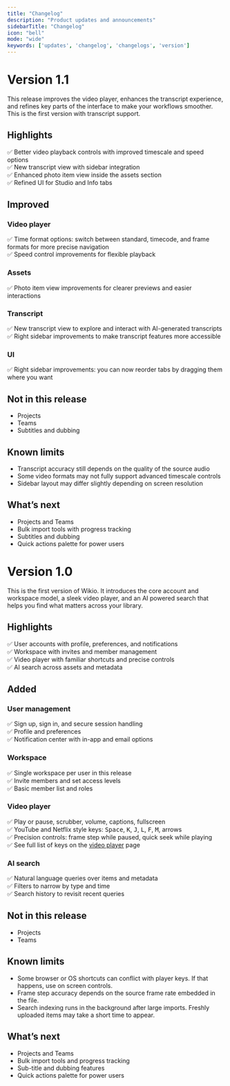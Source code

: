 ```yaml
---
title: "Changelog"
description: "Product updates and announcements"
sidebarTitle: "Changelog"
icon: "bell"
mode: "wide"
keywords: ['updates', 'changelog', 'changelogs', 'version']
---
```


<Update label="September 12th, 2025" description="v1.1.0">
  
# Version 1.1

This release improves the video player, enhances the transcript experience, and refines key parts of the interface to make your workflows smoother. This is the first version with transcript support. 

## Highlights

✅ Better video playback controls with improved timescale and speed options  
✅ New transcript view with sidebar integration  
✅ Enhanced photo item view inside the assets section  
✅ Refined UI for Studio and Info tabs  

## Improved

### Video player
✅ Time format options: switch between standard, timecode, and frame formats for more precise navigation  
✅ Speed control improvements for flexible playback

### Assets
✅ Photo item view improvements for clearer previews and easier interactions

### Transcript
✅ New transcript view to explore and interact with AI-generated transcripts  
✅ Right sidebar improvements to make transcript features more accessible  

### UI
✅ Right sidebar improvements: you can now reorder tabs by dragging them where you want

## Not in this release
- Projects  
- Teams  
- Subtitles and dubbing  

## Known limits
- Transcript accuracy still depends on the quality of the source audio  
- Some video formats may not fully support advanced timescale controls  
- Sidebar layout may differ slightly depending on screen resolution  

## What’s next
- Projects and Teams  
- Bulk import tools with progress tracking  
- Subtitles and dubbing  
- Quick actions palette for power users  
</Update>


<Update label="September 8th, 2025" description="v1.0.0">
  
# Version 1.0

This is the first version of Wikio. It introduces the core account and workspace model, a sleek video player, and an AI powered search that helps you find what matters across your library.

## Highlights

✅ User accounts with profile, preferences, and notifications  
✅ Workspace with invites and member management  
✅ Video player with familiar shortcuts and precise controls  
✅ AI search across assets and metadata  

## Added

### User management
✅ Sign up, sign in, and secure session handling  
✅ Profile and preferences  
✅ Notification center with in-app and email options  

### Workspace
✅ Single workspace per user in this release    
✅ Invite members and set access levels  
✅ Basic member list and roles  

### Video player
✅ Play or pause, scrubber, volume, captions, fullscreen  
✅ YouTube and Netflix style keys: <kbd>Space</kbd>, <kbd>K</kbd>, <kbd>J</kbd>, <kbd>L</kbd>, <kbd>F</kbd>, <kbd>M</kbd>, arrows  
✅ Precision controls: frame step while paused, quick seek while playing  
✅ See full list of keys on the [video player](/features/video-player) page

### AI search
✅ Natural language queries over items and metadata  
✅ Filters to narrow by type and time  
✅ Search history to revisit recent queries

## Not in this release

- Projects  
- Teams

## Known limits

- Some browser or OS shortcuts can conflict with player keys. If that happens, use on screen controls.  
- Frame step accuracy depends on the source frame rate embedded in the file.
- Search indexing runs in the background after large imports. Freshly uploaded items may take a short time to appear.

## What’s next

- Projects and Teams  
- Bulk import tools and progress tracking
- Sub-title and dubbing features 
- Quick actions palette for power users
</Update>
